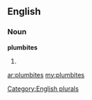 ==English==

===Noun===
'''plumbites'''

# {{plural of|[[plumbite]]}}

[[Category:English plurals]]

[[ar:plumbites]]
[[my:plumbites]]